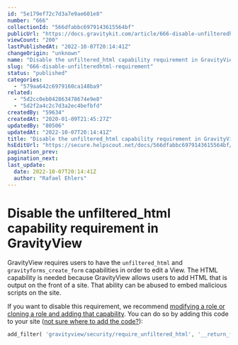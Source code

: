 ```yaml
---
id: "5e179ef72c7d3a7e9ae601e8"
number: "666"
collectionId: "566dfabbc6979143615564bf"
publicUrl: "https://docs.gravitykit.com/article/666-disable-unfilteredhtml-requirement"
viewCount: "200"
lastPublishedAt: "2022-10-07T20:14:41Z"
changeOrigin: "unknown"
name: "Disable the unfiltered_html capability requirement in GravityView"
slug: "666-disable-unfilteredhtml-requirement"
status: "published"
categories: 
  - "579aa642c6979160ca148ba9"
related: 
  - "5d2cc0eb042863478674e9e8"
  - "5d2f2a4c2c7d3a2ec4befbfd"
createdBy: "59634"
createdAt: "2020-01-09T21:45:27Z"
updatedBy: "80506"
updatedAt: "2022-10-07T20:14:41Z"
title: "Disable the unfiltered_html capability requirement in GravityView"
hsEditUrl: "https://secure.helpscout.net/docs/566dfabbc6979143615564bf/article/5e179ef72c7d3a7e9ae601e8"
pagination_prev: 
pagination_next: 
last_update:
  date: 2022-10-07T20:14:41Z
  author: "Rafael Ehlers"
---
```


# Disable the unfiltered_html capability requirement in GravityView

GravityView requires users to have the `unfiltered_html` and `gravityforms_create_form` capabilities in order to edit a View. The HTML capability is needed because GravityView allows users to add HTML that is output on the front of a site. That ability can be abused to embed malicious scripts on the site.

If you want to disable this requirement, we recommend [modifying a role or cloning a role and adding that capability](https://docs.gravitykit.com/article/598-non-administrator-edit-view). You can do so by adding this code to your site ([not sure where to add the code?](https://docs.gravitykit.com/article/210-where-to-put-code-samples)):

```php
add_filter( 'gravityview/security/require_unfiltered_html', '__return_false' );
```